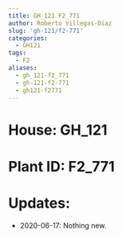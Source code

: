 ```yaml
---
title: GH_121 F2_771
author: Roberto Villegas-Diaz
slug: 'gh-121/f2-771'
categories:
  - GH121
tags:
  - F2
aliases:
  - gh_121-f2_771
  - gh-121-f2-771
  - gh121-f2771
---
```


# **House**: GH_121
# **Plant ID**: F2_771
# **Updates**: 
 - 2020-06-17: Nothing new.
